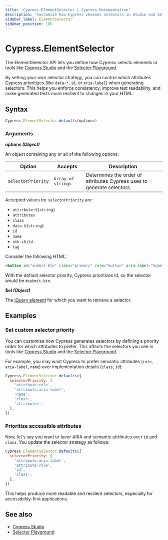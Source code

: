 ```yaml
---
title: 'Cypress.ElementSelector | Cypress Documentation'
description: 'Customize how Cypress chooses selectors in Studio and Selector Playground by setting your preferred selector strategy.'
sidebar_label: ElementSelector
sidebar_position: 105
---
```


<ProductHeading product="app" />

# Cypress.ElementSelector

The ElementSelector API lets you define how Cypress selects elements in tools like [Cypress Studio](/app/guides/cypress-studio) and the [Selector Playground](/app/core-concepts/open-mode#Selector-Playground). 

By setting your own selector strategy, you can control which attributes Cypress prioritizes (like `data-*`, `id`, or `aria-label`) when generating selectors. This helps you enforce consistency, improve test readability, and make generated tests more resilient to changes in your HTML.

## Syntax

```javascript
Cypress.ElementSelector.defaults(options)
```

### Arguments

<Icon name="angle-right" /> **options _(Object)_**

An object containing any or all of the following options:

| Option             | Accepts            | Description                                                                      |
| ------------------ | ------------------ | -------------------------------------------------------------------------------- |
| `selectorPriority` | `Array of strings` | Determines the order of attributes Cypress uses to generate selectors. |

Accepted values for `selectorPriority` are:

- `attribute:${string}`
- `attributes`
- `class`
- `data-${string}`
- `id`
- `name`
- `nth-child`
- `tag`

<DefaultSelectorPriority />

Consider the following HTML:

```html 
<button id="submit-btn" class="primary" role="button" aria-label="Submit">Submit</button>
```

With the default selector priority, Cypress prioritizes id, so the selector would be `#submit-btn`.

<Icon name="angle-right" /> **$el _(Object)_**

The [jQuery element](http://api.jquery.com/Types/#jQuery) for which you want to retrieve a selector.

## Examples

### Set custom selector priority

You can customize how Cypress generates selectors by defining a priority order for which attributes to prefer. This affects the selectors you see in tools like [Cypress Studio](/app/guides/cypress-studio) and the [Selector Playground](/app/core-concepts/open-mode#Selector-Playground).

For example, you may want Cypress to prefer semantic attributes (`role`, `aria-label`, `name`) over implementation details (`class`, `id`):

```javascript
Cypress.ElementSelector.defaults({
  selectorPriority: [
    'attribute:role',
    'attribute:aria-label',
    'name',
    'class',
    'attributes',
  ],
})
```

### Prioritize accessible attributes

Now, let's say you want to favor ARIA and semantic attributes over `id` and `class`. You update the selector strategy as follows:

```js
Cypress.ElementSelector.defaults({
  selectorPriority: [
    'attribute:aria-label',
    'attribute:role',
    'id',
    'class',
  ],
})
```

This helps produce more readable and resilient selectors, especially for accessibility-first applications.

## See also

- [Cypress Studio](/app/guides/cypress-studio)
- [Selector Playground](/app/core-concepts/open-mode#Selector-Playground)
